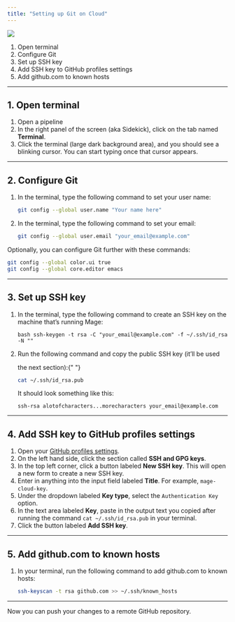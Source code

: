 ```yaml
---
title: "Setting up Git on Cloud"
---
```


![](/images/git-cloud.png)

1. Open terminal
2. Configure Git
3. Set up SSH key
4. Add SSH key to GitHub profiles settings
5. Add github.com to known hosts

---

## 1. Open terminal

1. Open a pipeline
2. In the right panel of the screen (aka Sidekick), click on the tab named
   **Terminal**.
3. Click the terminal (large dark background area), and you should see a
   blinking cursor. You can start typing once that cursor appears.

---

## 2. Configure Git

1. In the terminal, type the following command to set your user name:
   ```bash
   git config --global user.name "Your name here"
   ```
2. In the terminal, type the following command to set your email:
   ```bash
   git config --global user.email "your_email@example.com"
   ```

Optionally, you can configure Git further with these commands:

```bash
git config --global color.ui true
git config --global core.editor emacs
```

---

## 3. Set up SSH key

1. In the terminal, type the following command to create an SSH key on the
   machine that’s running Mage:
   ```
   bash ssh-keygen -t rsa -C "your_email@example.com" -f ~/.ssh/id_rsa -N ""
   ```
2. Run the following command and copy the public SSH key (it’ll be used

   <ins></ins> the next section):{" "}

   ```bash
   cat ~/.ssh/id_rsa.pub
   ```

   It should look something like this:

   ```
   ssh-rsa alotofcharacters...morecharacters your_email@example.com
   ```

---

## 4. Add SSH key to GitHub profiles settings

1. Open your [GitHub profiles settings](https://github.com/settings/profile).
2. On the left hand side, click the section called **SSH and GPG keys**.
3. In the top left corner, click a button labeled **New SSH key**. This will
   open a new form to create a new SSH key.
4. Enter in anything into the input field labeled **Title**. For example,
   `mage-cloud-key`.
5. Under the dropdown labeled **Key type**, select the `Authentication Key`
   option.
6. In the text area labeled **Key**, paste in the output text you copied after
   running the command `cat ~/.ssh/id_rsa.pub` in your terminal.
7. Click the button labeled **Add SSH key**.

---

## 5. Add github.com to known hosts

1. In your terminal, run the following command to add github.com to known hosts:
   ```bash
   ssh-keyscan -t rsa github.com >> ~/.ssh/known_hosts
   ```

---

Now you can push your changes to a remote GitHub repository.
